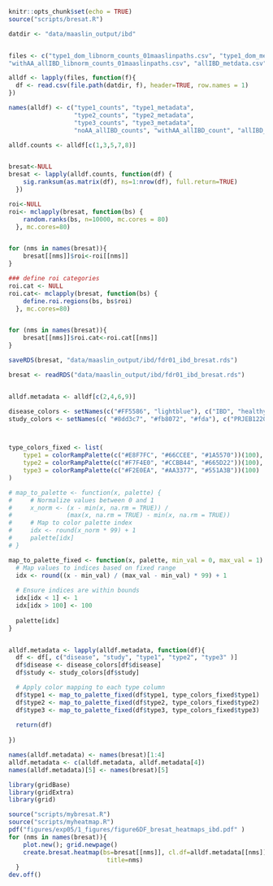 ```r
knitr::opts_chunk$set(echo = TRUE)
source("scripts/bresat.R")
```

```r
datdir <- "data/maaslin_output/ibd"


files <- c("type1_dom_libnorm_counts_01maaslinpaths.csv", "type1_dom_metadata.csv", "type2_dom_libnorm_counts_01maaslinpaths.csv", "type2_dom_metadata.csv", "type3_dom_libnorm_counts_01maaslinpaths.csv", "type3_dom_metadata.csv", "noAA_allIBD_libnorm_counts_01maaslinpaths.csv",
"withAA_allIBD_libnorm_counts_01maaslinpaths.csv", "allIBD_metdata.csv")

alldf <- lapply(files, function(f){
  df <- read.csv(file.path(datdir, f), header=TRUE, row.names = 1)
})

names(alldf) <- c("type1_counts", "type1_metadata",
                  "type2_counts", "type2_metadata",
                  "type3_counts", "type3_metadata",
                  "noAA_allIBD_counts", "withAA_allIBD_count", "allIBD_metdata")

```

```r
alldf.counts <- alldf[c(1,3,5,7,8)]


bresat<-NULL
bresat <- lapply(alldf.counts, function(df) {
    sig.ranksum(as.matrix(df), ns=1:nrow(df), full.return=TRUE)
  })

roi<-NULL
roi<- mclapply(bresat, function(bs) {
    random.ranks(bs, n=10000, mc.cores = 80)
  }, mc.cores=80)


for (nms in names(bresat)){
    bresat[[nms]]$roi<-roi[[nms]]
}

### define roi categories
roi.cat <- NULL
roi.cat<- mclapply(bresat, function(bs) {
    define.roi.regions(bs, bs$roi)
  }, mc.cores=80)


for (nms in names(bresat)){
    bresat[[nms]]$roi.cat<-roi.cat[[nms]]
}

saveRDS(bresat, "data/maaslin_output/ibd/fdr01_ibd_bresat.rds")
```

```r

bresat <- readRDS("data/maaslin_output/ibd/fdr01_ibd_bresat.rds")


alldf.metadata <- alldf[c(2,4,6,9)]

disease_colors <- setNames(c("#FF5586", "lightblue"), c("IBD", "healthy"))
study_colors <- setNames(c( "#8dd3c7", "#fb8072", "#fda"), c("PRJEB1220", "PRJNA385949", "PRJEB5224"))



type_colors_fixed <- list(
    type1 = colorRampPalette(c("#E8F7FC", "#66CCEE", "#1A5570"))(100),    
    type2 = colorRampPalette(c("#F7F4E0", "#CCBB44", "#665D22"))(100),    
    type3 = colorRampPalette(c("#F2E0EA", "#AA3377", "#551A3B"))(100)   # 
)

# map_to_palette <- function(x, palette) {
#     # Normalize values between 0 and 1
#     x_norm <- (x - min(x, na.rm = TRUE)) / 
#               (max(x, na.rm = TRUE) - min(x, na.rm = TRUE))
#     # Map to color palette index
#     idx <- round(x_norm * 99) + 1
#     palette[idx]
# }

map_to_palette_fixed <- function(x, palette, min_val = 0, max_val = 1) {
  # Map values to indices based on fixed range
  idx <- round((x - min_val) / (max_val - min_val) * 99) + 1
  
  # Ensure indices are within bounds
  idx[idx < 1] <- 1
  idx[idx > 100] <- 100
  
  palette[idx]
}


alldf.metadata <- lapply(alldf.metadata, function(df){
  df <- df[, c("disease", "study", "type1", "type2", "type3" )]
  df$disease <- disease_colors[df$disease]
  df$study <- study_colors[df$study]

  # Apply color mapping to each type column
  df$type1 <- map_to_palette_fixed(df$type1, type_colors_fixed$type1)
  df$type2 <- map_to_palette_fixed(df$type2, type_colors_fixed$type2)
  df$type3 <- map_to_palette_fixed(df$type3, type_colors_fixed$type3)
  
  return(df)
  
})

names(alldf.metadata) <- names(bresat)[1:4]
alldf.metadata <- c(alldf.metadata, alldf.metadata[4])
names(alldf.metadata)[5] <- names(bresat)[5]
```

```r
library(gridBase)
library(gridExtra)
library(grid)

source("scripts/mybresat.R")
source("scripts/myheatmap.R")
pdf("figures/exp05/1_figures/figure6DF_bresat_heatmaps_ibd.pdf" )
for (nms in names(bresat)){
    plot.new(); grid.newpage()
    create.bresat.heatmap(bs=bresat[[nms]], cl.df=alldf.metadata[[nms]], cl.var = c("disease", "study", "type1", "type2", "type3" ), cl.height = 2,
                           title=nms)
  }
dev.off()
```